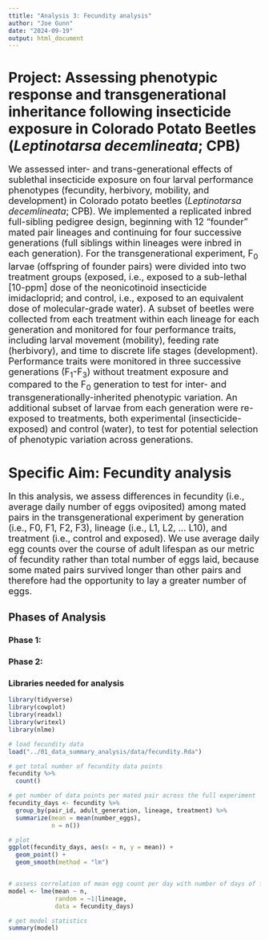 ```yaml
---
ttitle: "Analysis 3: Fecundity analysis"
author: "Joe Gunn"
date: "2024-09-19"
output: html_document
---
```


# <b>Project:</b> Assessing phenotypic response and transgenerational inheritance following insecticide exposure in Colorado Potato Beetles (<i>Leptinotarsa decemlineata</i>; CPB) 
<font size="+1"> We assessed inter- and trans-generational effects of sublethal insecticide exposure on four larval performance phenotypes (fecundity, herbivory, mobility, and development) in Colorado potato beetles (<i>Leptinotarsa decemlineata</i>; CPB). We implemented a replicated inbred full-sibling pedigree design, beginning with 12 "founder" mated pair lineages and continuing for four successive generations (full siblings within lineages were inbred in each generation). For the transgenerational experiment, F<sub>0</sub> larvae (offspring of founder pairs) were divided into two treatment groups (exposed, i.e., exposed to a sub-lethal [10-ppm] dose of the neonicotinoid insecticide imidacloprid; and control, i.e., exposed to an equivalent dose of molecular-grade water). A subset of beetles were collected from each treatment within each lineage for each generation and monitored for four performance traits, including larval movement (mobility), feeding rate (herbivory), and time to discrete life stages (development). Performance traits were monitored in three successive generations (F<sub>1</sub>-F<sub>3</sub>) without treatment exposure and compared to the F<sub>0</sub> generation to test for inter- and transgenerationally-inherited phenotypic variation. An additional subset of larvae from each generation were re-exposed to treatments, both experimental (insecticide-exposed) and control (water), to test for potential selection of phenotypic variation across generations.</font>

# <b>Specific Aim:</b> Fecundity analysis
<font size="+1">In this analysis, we assess differences in fecundity (i.e., average daily number of eggs oviposited) among mated pairs in the transgenerational experiment by generation (i.e., F0, F1, F2, F3), lineage (i.e., L1, L2, ... L10), and treatment (i.e., control and exposed). We use average daily egg counts over the course of adult lifespan as our metric of fecundity rather than total number of eggs laid, because some mated pairs survived longer than other pairs and therefore had the opportunity to lay a greater number of eggs. </font>

## Phases of Analysis
### Phase 1: 
### Phase 2: 

### Libraries needed for analysis
```r
library(tidyverse)
library(cowplot)
library(readxl)
library(writexl)
library(nlme)
```


```r
# load fecundity data
load("../01_data_summary_analysis/data/fecundity.Rda")

# get total number of fecundity data points
fecundity %>%
  count()

# get number of data points per mated pair across the full experiment
fecundity_days <- fecundity %>%
  group_by(pair_id, adult_generation, lineage, treatment) %>%
  summarize(mean = mean(number_eggs),
            n = n())

# plot
ggplot(fecundity_days, aes(x = n, y = mean)) + 
  geom_point() + 
  geom_smooth(method = "lm")


# assess correlation of mean egg count per day with number of days of fecundity data (does more days equate to more average egg count)
model <- lme(mean ~ n, 
             random = ~1|lineage, 
             data = fecundity_days)

# get model statistics
summary(model)
```
